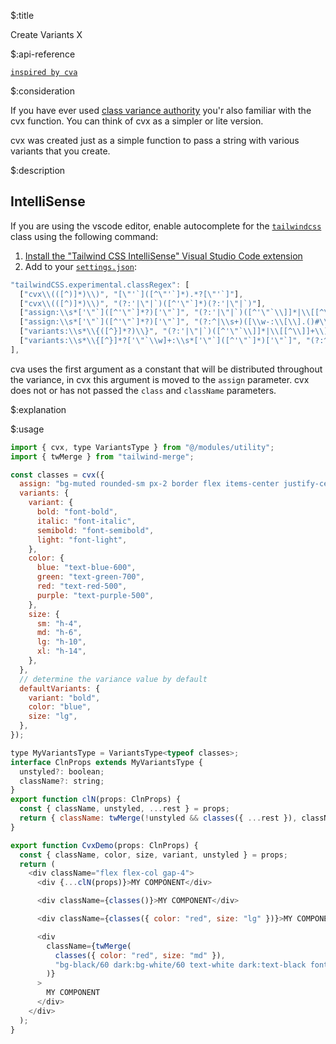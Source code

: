 $:title

Create Variants X


$:api-reference

[`inspired by cva`](https://cva.style/docs)


$:consideration

If you have ever used [class variance authority](https://cva.style/docs) you'r also familiar with the cvx function. You can think of cvx as a simpler or lite version.

cvx was created just as a simple function to pass a string with various variants that you create.


$:description

## IntelliSense

If you are using the vscode editor, enable autocomplete for the [`tailwindcss`](https://tailwindcss.com/docs/editor-setup#intelli-sense-for-vs-code) class using the following command:

1. [Install the "Tailwind CSS IntelliSense" Visual Studio Code extension](https://marketplace.visualstudio.com/items?itemName=bradlc.vscode-tailwindcss)
2. Add to your [`settings.json`](https://code.visualstudio.com/docs/getstarted/settings):

```js
"tailwindCSS.experimental.classRegex": [
  ["cvx\\(([^)]*)\\)", "[\"'`]([^\"'`]*).*?[\"'`]"],
  ["cvx\\(([^)]*)\\)", "(?:'|\"|`)([^'\"`]*)(?:'|\"|`)"],
  ["assign:\\s*['\"`]([^'\"`]*?)['\"`]", "(?:'|\"|`)([^'\"`\\]]*|\\[[^\\]]+\\])(?:'|\"|`)"],
  ["assign:\\s*['\"`]([^'\"`]*?)['\"`]", "(?:^|\\s+)([\\w-:\\[\\].()#\\/%]+)(?=\\s+|$)"],
  ["variants:\\s*\\{([^}]*?)\\}", "(?:'|\"|`)([^'\"`\\]]*|\\[[^\\]]+\\])(?:'|\"|`)"],
  ["variants:\\s*\\{[^}]*?['\"`\\w]+:\\s*['\"`]([^'\"`]*)['\"`]", "(?:^|\\s+)([\\w-:\\[\\].()#\\/%]+)(?=\\s+|$)"],
],
```

cva uses the first argument as a constant that will be distributed throughout the variance, in cvx this argument is moved to the `assign` parameter. cvx does not or has not passed the `class` and `className` parameters.


$:explanation

$:usage

```js
import { cvx, type VariantsType } from "@/modules/utility";
import { twMerge } from "tailwind-merge";

const classes = cvx({
  assign: "bg-muted rounded-sm px-2 border flex items-center justify-center", // assign values that is definitely returned
  variants: {
    variant: {
      bold: "font-bold",
      italic: "font-italic",
      semibold: "font-semibold",
      light: "font-light",
    },
    color: {
      blue: "text-blue-600",
      green: "text-green-700",
      red: "text-red-500",
      purple: "text-purple-500",
    },
    size: {
      sm: "h-4",
      md: "h-6",
      lg: "h-10",
      xl: "h-14",
    },
  },
  // determine the variance value by default
  defaultVariants: {
    variant: "bold",
    color: "blue",
    size: "lg",
  },
});
```


```js
type MyVariantsType = VariantsType<typeof classes>;
interface ClnProps extends MyVariantsType {
  unstyled?: boolean;
  className?: string;
}
export function clN(props: ClnProps) {
  const { className, unstyled, ...rest } = props;
  return { className: twMerge(!unstyled && classes({ ...rest }), className) };
}
```

```js
export function CvxDemo(props: ClnProps) {
  const { className, color, size, variant, unstyled } = props;
  return (
    <div className="flex flex-col gap-4">
      <div {...clN(props)}>MY COMPONENT</div>

      <div className={classes()}>MY COMPONENT</div>

      <div className={classes({ color: "red", size: "lg" })}>MY COMPONENT</div>

      <div
        className={twMerge(
          classes({ color: "red", size: "md" }),
          "bg-black/60 dark:bg-white/60 text-white dark:text-black font-extrabold border-0",
        )}
      >
        MY COMPONENT
      </div>
    </div>
  );
}
```